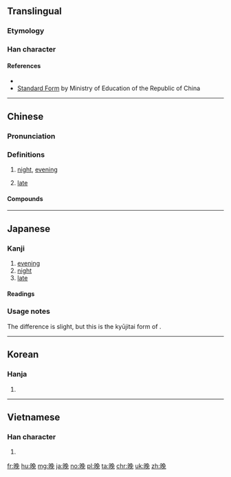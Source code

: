{{rfc}}
{{also|晩|睌}}
{{character info/new|image=gw u665a.svg}}

==Translingual==

===Etymology===
{{rfe|lang=cmn}}
===Han character===
{{Han char|rn=72|rad=日|as=07|sn=11|four=6701<sub>6</sub>|canj=日弓日山 (ANAU)|ids=⿰[[日]][[免]]}}

====References====
* {{Han ref|kx=0495.340|dkj=13940|dj=0861.210|hdz=21514.040|uh=665A|ud=26202|bh=B1DF|bd=45535}}
* [http://stroke-order.learningweb.moe.edu.tw/characterQueryResult.do?word=%E6%99%9A Standard Form] by Ministry of Education of the Republic of China

----

==Chinese==
{{zh-forms}}

===Pronunciation===
{{zh-pron
|m=wǎn
|ma=y
|c=maan5
|h=pfs=ván
|md=
|mn=boán/mńg
|mn_note=boán - literary; mńg - vernacular
|w=3me,3hhue
|mc=y
|oc=y
|cat=n,a
}}

===Definitions===
{{zh-hanzi}}

# [[night]], [[evening]]
#: {{zhex|晚上|evening}}
# [[late]]

====Compounds====
{{der5
| {{zh-l|晚安}}
| {{zh-l|晚班}}
| {{zh-l|晚班兒}}
| {{zh-l|晚報}}
| {{zh-l|晚輩}}
| {{zh-l|晚餐}}
| {{zh-l|晚場}}
| {{zh-l|晚車}}
| {{zh-l|晚春}}
| {{zh-l|晚稻}}
| {{zh-l|晚點}}
| {{zh-l|晚飯}}
| {{zh-l|晚會}}
| {{zh-l|晚婚}}
| {{zh-l|晚間}}
| {{zh-l|晚節}}
| {{zh-l|晚近}}
| {{zh-l|晚景}}
| {{zh-l|晚境}}
| {{zh-l|晚禮服}}
| {{zh-l|晚戀}}
| {{zh-l|晚年}}
| {{zh-l|晚期}}
| {{zh-l|晚秋}}
| {{zh-l|晚秋作物}}
| {{zh-l|晚晌}}
| {{zh-l|晚上}}
| {{zh-l|晚生}}
| {{zh-l|晚世}}
| {{zh-l|晚熟}}
| {{zh-l|晚霜}}
| {{zh-l|晚霞}}
| {{zh-l|晚學}}
| {{zh-l|晚宴}}
| {{zh-l|晚育}}
| {{zh-l|晚照}}
}}

{{zh-cat|Beginning}}

----

==Japanese==
{{ja-forms|[[晩]]|晚|晚}}

===Kanji===
{{ja-kanji|grade=uc|rs=日07}}

# [[evening]]
# [[night]]
# [[late]]

====Readings====
{{ja-readings
|on=[[ばん]] (ban)
|kun=[[くれ]] (kure), [[おそい|おそ-い]] ([[晚い|晚-い]], oso-i)
}}

===Usage notes===
The difference is slight, but this is the kyūjitai form of {{ja-l|晩}}.

----

==Korean==

===Hanja===
{{ko-hanja|hangeul=만|eumhun=|mr=man|y=man}}

# {{defn|lang=ko|sort=日07}}

----

==Vietnamese==

===Han character===
{{vi-hantu|[[vãn]], [[muộn]]|rs=日07}}

# {{defn|lang=vi|sort=日07}}

[[fr:晚]]
[[hu:晚]]
[[mg:晚]]
[[ja:晚]]
[[no:晚]]
[[pl:晚]]
[[ta:晚]]
[[chr:晚]]
[[uk:晚]]
[[zh:晚]]